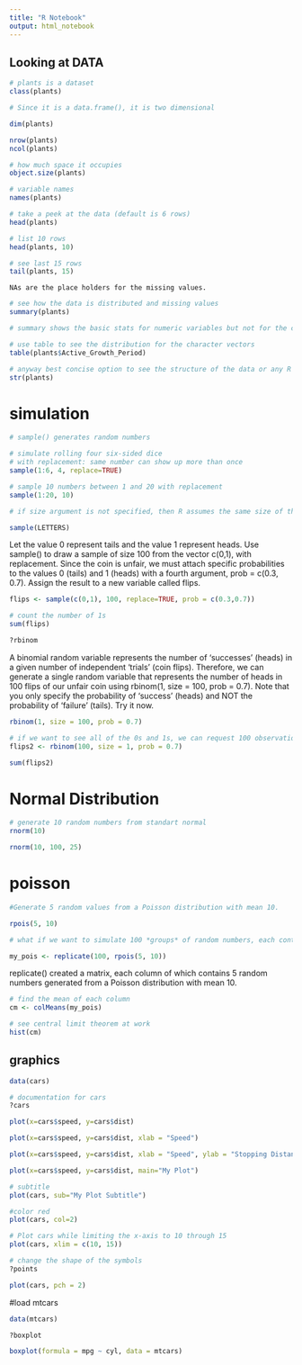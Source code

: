 ```yaml
---
title: "R Notebook"
output: html_notebook
---
```


## Looking at DATA

```r
# plants is a dataset
class(plants)
```
```r
# Since it is a data.frame(), it is two dimensional

dim(plants)

nrow(plants)
ncol(plants)
```
```r
# how much space it occupies
object.size(plants)
```
```r
# variable names
names(plants)
```
```r
# take a peek at the data (default is 6 rows)
head(plants)
```
```r
# list 10 rows
head(plants, 10)
```
```r
# see last 15 rows
tail(plants, 15)
```
```
NAs are the place holders for the missing values.
```
```r
# see how the data is distributed and missing values
summary(plants)

# summary shows the basic stats for numeric variables but not for the character vectors
```
```r
# use table to see the distribution for the character vectors
table(plants$Active_Growth_Period)
```
```r
# anyway best concise option to see the structure of the data or any R object and function
str(plants)
```

# simulation
```r
# sample() generates random numbers

# simulate rolling four six-sided dice 
# with replacement: same number can show up more than once
sample(1:6, 4, replace=TRUE)
```

```r
# sample 10 numbers between 1 and 20 with replacement 
sample(1:20, 10)

# if size argument is not specified, then R assumes the same size of the source vector
```
```r
sample(LETTERS)
```

Let the value 0 represent tails and the value 1 represent heads.
Use sample() to draw a sample of size 100 from the vector c(0,1), with replacement. Since the coin is unfair, we must attach specific probabilities to the values 0 (tails) and 1 (heads) with a fourth argument, prob = c(0.3, 0.7). Assign the result to a new variable called flips.
```r
flips <- sample(c(0,1), 100, replace=TRUE, prob = c(0.3,0.7))
```
```r
# count the number of 1s
sum(flips)
```
```r
?rbinom
```
A binomial random variable represents the number of 'successes' (heads) in a given number of independent 'trials' (coin flips). Therefore, we can generate a single random variable that represents the number of heads in 100 flips of our unfair coin using rbinom(1, size = 100, prob = 0.7). Note that you only specify the probability of 'success' (heads) and NOT the probability of 'failure' (tails). Try it now.
```r
rbinom(1, size = 100, prob = 0.7)
```


```r
# if we want to see all of the 0s and 1s, we can request 100 observations, each of size 1, with success probability of 0.7.
flips2 <- rbinom(100, size = 1, prob = 0.7)

sum(flips2)
```
#  Normal Distribution
```r
# generate 10 random numbers from standart normal 
rnorm(10)
```

```r
rnorm(10, 100, 25)
```

# poisson
```r
#Generate 5 random values from a Poisson distribution with mean 10.

rpois(5, 10)
```
```r
# what if we want to simulate 100 *groups* of random numbers, each containing 5 values generated from a Poisson distribution with mean 10?

my_pois <- replicate(100, rpois(5, 10))
```
replicate() created a matrix, each column of which contains 5 random numbers generated from a Poisson distribution with mean 10.

```r
# find the mean of each column
cm <- colMeans(my_pois)
```
```r
# see central limit theorem at work
hist(cm)
```
## graphics
```r
data(cars)

# documentation for cars
?cars
```
```r
plot(x=cars$speed, y=cars$dist)
```
```r
plot(x=cars$speed, y=cars$dist, xlab = "Speed")
```
```r
plot(x=cars$speed, y=cars$dist, xlab = "Speed", ylab = "Stopping Distance")
```

```r
plot(x=cars$speed, y=cars$dist, main="My Plot")
```

```r
# subtitle
plot(cars, sub="My Plot Subtitle")
```
```r
#color red
plot(cars, col=2)
```
```r
# Plot cars while limiting the x-axis to 10 through 15
plot(cars, xlim = c(10, 15))
```
```r
# change the shape of the symbols
?points

plot(cars, pch = 2)
```

#load mtcars
```r
data(mtcars)
```
```r
?boxplot
```
```r
boxplot(formula = mpg ~ cyl, data = mtcars)
```











